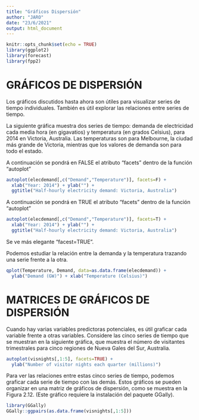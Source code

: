 ```yaml
---
title: "Gráficos Dispersión"
author: "JARO"
date: "23/6/2021"
output: html_document
---
```


```r
knitr::opts_chunk$set(echo = TRUE)
library(ggplot2)
library(forecast)
library(fpp2)
```

# GRÁFICOS DE DISPERSIÓN

Los gráficos discutidos hasta ahora son útiles para visualizar series de tiempo individuales. También es útil explorar las relaciones entre series de tiempo.

La siguiente gráfica muestra dos series de tiempo: demanda de electricidad cada media hora (en gigavatios) y temperatura (en grados Celsius), para 2014 en Victoria, Australia. Las temperaturas son para Melbourne, la ciudad más grande de Victoria, mientras que los valores de demanda son para todo el estado.

A continuación se pondrá en FALSE el atributo "facets" dentro de la función "autoplot"

```r
autoplot(elecdemand[,c("Demand","Temperature")], facets=F) +
  xlab("Year: 2014") + ylab("") +
  ggtitle("Half-hourly electricity demand: Victoria, Australia")
```

A continuación se pondrá en TRUE el atributo "facets" dentro de la función "autoplot"

```r
autoplot(elecdemand[,c("Demand","Temperature")], facets=T) +
  xlab("Year: 2014") + ylab("") +
  ggtitle("Half-hourly electricity demand: Victoria, Australia")
```

Se ve más elegante "facest=TRUE".

Podemos estudiar la relación entre la demanda y la temperatura trazando una serie frente a la otra. 

```r
qplot(Temperature, Demand, data=as.data.frame(elecdemand)) +
  ylab("Demand (GW)") + xlab("Temperature (Celsius)")
```

# MATRICES DE GRÁFICOS DE DISPERSIÓN

Cuando hay varias variables predictoras potenciales, es útil graficar cada variable frente a otras variables. Considere las cinco series de tiempo que se muestran en la siguiente gráfica, que muestra el número de visitantes trimestrales para cinco regiones de Nueva Gales del Sur, Australia. 

```r
autoplot(visnights[,1:5], facets=TRUE) +
  ylab("Number of visitor nights each quarter (millions)")
```

Para ver las relaciones entre estas cinco series de tiempo, podemos graficar cada serie de tiempo con las demás. Estos gráficos se pueden organizar en una matriz de gráficos de dispersión, como se muestra en la Figura 2.12. (Este gráfico requiere la instalación del paquete GGally). 

```r
library(GGally)
GGally::ggpairs(as.data.frame(visnights[,1:5]))
```

